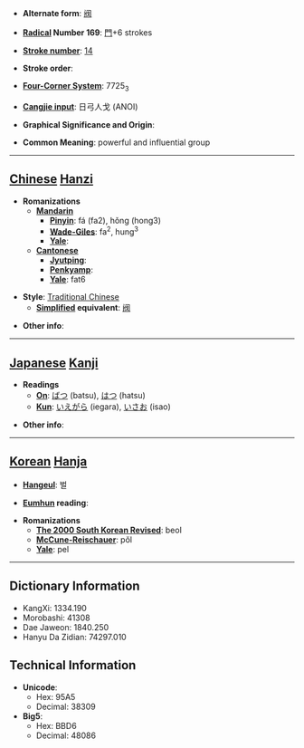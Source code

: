 * '''Alternate form''': [[阀]]

* '''[[Wiktionary:Chinese radical index| Radical]] Number 169''': [[Wiktionary:Chinese radical index 門|門]]+6 strokes

* '''[[Wiktionary:Chinese total strokes index|Stroke number]]''': [[Wiktionary:Chinese total strokes index 14|14]]

* '''Stroke order''': 

* '''[[Wiktionary:Chinese four corner index|Four-Corner System]]''': 7725<sub>3</sub>

* '''[[Wiktionary:Chinese Cangjie index|Cangjie input]]''': 日弓人戈 (ANOI)

* '''Graphical Significance and Origin''': 

* '''Common Meaning''': powerful and influential group

----

== [[Chinese]] [[Hanzi]] ==

* '''Romanizations'''
** '''[[Mandarin]]'''
*** '''[[Pinyin]]''': fá (fa2), hǒng (hong3)
*** '''[[Wade-Giles]]''': fa<sup>2</sup>, hung<sup>3</sup>
*** '''[[Yale]]''': 
** '''[[Cantonese]]'''
*** '''[[Jyutping]]''':
*** '''[[Penkyamp]]''': 
*** '''[[Yale]]''': fat6

* '''Style''': [[Traditional Chinese]] 
** '''[[Simplified Chinese|Simplified]] equivalent''': [[阀]]

* '''Other info''': 

----

== [[Japanese]] [[Kanji]] ==

* '''Readings'''
** '''[[On]]''': [[ばつ]] (batsu), [[はつ]] (hatsu)
** '''[[Kun]]''': [[いえがら]] (iegara), [[いさお]] (isao)

* '''Other info''':  

----

== [[Korean]] [[Hanja]] ==

* '''[[Hangeul]]''': 벌

* '''[[Eumhun]] reading''': 

* '''Romanizations'''
** '''[[The 2000 South Korean Revised Romanization|The 2000 South Korean Revised]]''': beol
** '''[[McCune-Reischauer]]''': pŏl
** '''[[Yale]]''': pel

----

== Dictionary Information ==

* KangXi: 1334.190
* Morobashi: 41308
* Dae Jaweon: 1840.250
* Hanyu Da Zidian: 74297.010

== Technical Information ==

* '''Unicode''':
** Hex: 95A5
** Decimal: 38309
* '''Big5''':
** Hex: BBD6
** Decimal: 48086